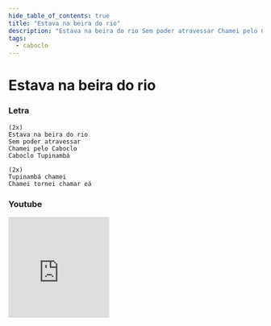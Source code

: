 ```yaml
---
hide_table_of_contents: true
title: "Estava na beira do rio"
description: "Estava na beira do rio Sem poder atravessar Chamei pelo Caboclo Caboclo Tupinambá Tupinambá chamei Chamei tornei chamar eá"
tags:
  - caboclo
---
```


# Estava na beira do rio

### Letra

```text
(2x)
Estava na beira do rio
Sem poder atravessar
Chamei pelo Caboclo
Caboclo Tupinambá

(2x)
Tupinambá chamei
Chamei tornei chamar eá
```

### Youtube

<iframe
  width="200"
  height="200"
  src="https://www.youtube.com/embed/PgspNpvisEA"
  title="YouTube video player"
  frameborder="0"
  allow="accelerometer; autoplay; clipboard-write; encrypted-media; gyroscope; picture-in-picture; web-share"
  referrerpolicy="strict-origin-when-cross-origin"
  allowfullscreen
></iframe>